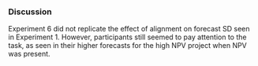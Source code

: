 ### Discussion

Experiment 6 did not replicate the effect of alignment on forecast SD seen in
Experiment 1. However, participants still seemed to pay attention to the task,
as seen in their higher forecasts for the high NPV project when NPV was present.
